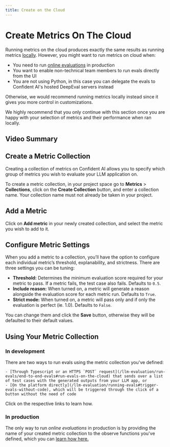 ```yaml
---
title: Create on the Cloud
---
```



# Create Metrics On The Cloud

Running metrics on the cloud produces exactly the same results as running metrics [locally](/llm-evaluation/metrics/locally). However, you might want to run metrics on cloud when:

- You need to run [online evaluations](/llm-tracing/tracing-features/online-evaluation) in production
- You want to enable non-technical team members to run evals directly from the UI
- You are not using Python, in this case you can delegate the evals to Confident AI's hosted DeepEval servers instead

Otherwise, we would recommend running metrics locally instead since it gives you more control in customizations.

<Callout>
We highly recommend that you only continue with this section once you are happy with your selection of metrics and their performance when ran locally.
</Callout>

## Video Summary

<VideoDisplayer
  src="https://confident-docs.s3.us-east-1.amazonaws.com/evaluation:metric-collections.mp4"
  width="100%"
  title="Creating metric collections on Confident AI"
/>

## Create a Metric Collection

Creating a collection of metrics on Confident AI allows you to specify which group of metrics you wish to evaluate your LLM application on.

To create a metric collection, in your project space go to **Metrics** > **Collections**, click on the **Create Collection** button, and enter a collection name. Your collection name must not already be taken in your project.

## Add a Metric

Click on **Add metric** in your newly created collection, and select the metric you wish to add to it.

## Configure Metric Settings

When you add a metric to a collection, you’ll have the option to configure each individual metric’s threshold, explanability, and strictness. There are three settings you can be tuning:

- **Threshold:** Determines the minimum evaluation score required for your metric to pass. If a metric fails, the test case also fails. Defaults to `0.5`.
- **Include reason:** When turned on, a metric will generate a reason alongside the evaluation score for each metric run. Defaults to `True`.
- **Strict mode:** When turned on, a metric will pass only and if only the evaluation is perfect (ie. 1.0). Defaults to `False`.

You can change them and click the **Save** button, otherwise they will be defaulted to their default values.

## Using Your Metric Collection

### In development

There are two ways to run evals using the metric collection you've defined:

    - [Through Typescript or an HTTPS `POST` request](/llm-evaluation/run-evals/end-to-end-evals#run-evals-on-the-cloud) that sends over a list of test cases with the generated outputs from your LLM app, or
    - [On the platform directly](/llm-evaluation/running-evals#trigger-evals-without-code), which will be triggered through the click of a button without the need of code

Click on the respective links to learn how.

### In production

The only way to run _online evaluations_ in production is by providing the name of your created metric collection to the observe functions you've defined, which you can [learn how here.](/llm-tracing/tracing-features/online-evaluation)

